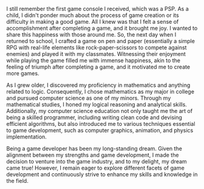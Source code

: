 I still remember the first game console I received, which was a PSP. As a child, I didn't ponder much about the process
of game creation or its difficulty in making a good game. All I knew was that I felt a sense of accomplishment after
completing a game, and it brought me joy. I wanted to share this happiness with those around me. So, the next day when I
returned to school, I crafted a game on pen and paper (essentially a simple RPG with real-life elements like
rock-paper-scissors to compete against enemies) and played it with my classmates. Witnessing their enjoyment while
playing the game filled me with immense happiness, akin to the feeling of triumph after completing a game, and it
motivated me to create more games.

As I grew older, I discovered my proficiency in mathematics and anything related to logic. Consequently, I chose
mathematics as my major in college and pursued computer science as one of my minors. Through my mathematical studies, I
honed my logical reasoning and analytical skills. Additionally, my computer science education not only taught me the art
of being a skilled programmer, including writing clean code and devising efficient algorithms, but also introduced me to
various techniques essential to game development, such as computer graphics, animation, and physics implementation.

Being a game developer has been my long-standing dream. Given the alignment between my strengths and game development, I
made the decision to venture into the game industry, and to my delight, my dream came true! However, I remain eager to
explore different facets of game development and continuously strive to enhance my skills and knowledge in the field.

